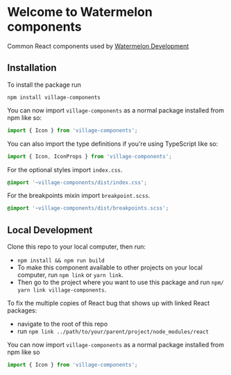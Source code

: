 
<Meta title="Introduction/Getting Started" />

# Welcome to Watermelon components

Common React components used by [Watermelon Development](havewatermelon.co.za)

## Installation

To install the package run

```
npm install village-components
```

You can now import `village-components` as a normal package installed from npm like so:

```typescript
import { Icon } from 'village-components';
```

You can also import the type definitions if you're using TypeScript like so:

```typescript
import { Icon, IconProps } from 'village-components';
```

For the optional styles import `index.css`.

```css
@import '~village-components/dist/index.css';
```

For the breakpoints mixin import `breakpoint.scss`.

```css
@import '~village-components/dist/breakpoints.scss';
```

## Local Development

Clone this repo to your local computer, then run:

- `npm install && npm run build`
- To make this component available to other projects on your local computer, run `npm link` or `yarn link`.
- Then go to the project where you want to use this package and run `npm/ yarn link village-components`.

To fix the multiple copies of React bug that shows up with linked React packages:

- navigate to the root of this repo
- run `npm link ../path/to/your/parent/project/node_modules/react`

You can now import `village-components` as a normal package installed from npm like so

```typescript
import { Icon } from 'village-components';
```
